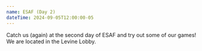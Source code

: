 ```yaml
---
name: ESAF (Day 2)
dateTime: 2024-09-05T12:00:00-05
---
```


Catch us (again) at the second day of ESAF and try out some of our games! We are located in the Levine Lobby.
